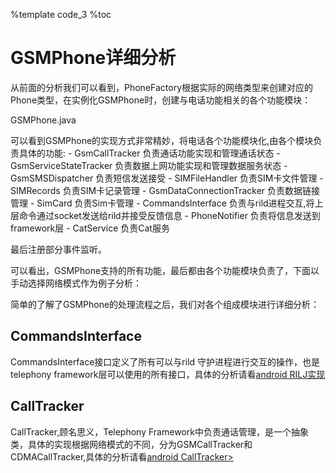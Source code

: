 %template code_3
%toc

= GSMPhone详细分析 =

从前面的分析我们可以看到，PhoneFactory根据实际的网络类型来创建对应的Phone类型，在实例化GSMPhone时，创建与电话功能相关的各个功能模块：

GSMPhone.java

{{{class="brush: java"
    public
    GSMPhone (Context context, CommandsInterface ci, PhoneNotifier notifier, boolean unitTestMode) {
        super(notifier, context, ci, unitTestMode);

        ......

        //设置Phone的类型为GSM
        mCM.setPhoneType(Phone.PHONE_TYPE_GSM);
        //创建电话相关的各个模块
        mCT = new GsmCallTracker(this);
        mSST = new GsmServiceStateTracker (this);
        mSMS = new GsmSMSDispatcher(this, mSmsStorageMonitor, mSmsUsageMonitor);
        mIccFileHandler = new SIMFileHandler(this);
        mIccRecords = new SIMRecords(this);
        mDataConnectionTracker = new GsmDataConnectionTracker (this);
        mIccCard = new SimCard(this);
        ......
        mStkService = CatService.getInstance(mCM, mIccRecords, mContext, mIccFileHandler, mIccCard);
        //注册事件响应
        mCM.registerForAvailable(this, EVENT_RADIO_AVAILABLE, null);
        mIccRecords.registerForRecordsLoaded(this, EVENT_SIM_RECORDS_LOADED, null);
        mCM.registerForOffOrNotAvailable(this, EVENT_RADIO_OFF_OR_NOT_AVAILABLE, null);
        mCM.registerForOn(this, EVENT_RADIO_ON, null);
        mCM.setOnUSSD(this, EVENT_USSD, null);
        mCM.setOnSuppServiceNotification(this, EVENT_SSN, null);
        mSST.registerForNetworkAttached(this, EVENT_REGISTERED_TO_NETWORK, null);

        ......
        //Change the system property
        SystemProperties.set(TelephonyProperties.CURRENT_ACTIVE_PHONE,
                new Integer(Phone.PHONE_TYPE_GSM).toString());
    }
}}}

可以看到GSMPhone的实现方式非常精妙，将电话各个功能模块化,由各个模块负责具体的功能:
- GsmCallTracker            负责通话功能实现和管理通话状态
- GsmServiceStateTracker    负责数据上网功能实现和管理数据服务状态
- GsmSMSDispatcher          负责短信发送接受
- SIMFileHandler            负责SIM卡文件管理
- SIMRecords                负责SIM卡记录管理
- GsmDataConnectionTracker  负责数据链接管理
- SimCard                   负责Sim卡管理 
- CommandsInterface         负责与rild进程交互,将上层命令通过socket发送给rild并接受反馈信息
- PhoneNotifier             负责将信息发送到framework层
- CatService                负责Cat服务

最后注册部分事件监听。

可以看出，GSMPhone支持的所有功能，最后都由各个功能模块负责了，下面以手动选择网络模式作为例子分析：
{{{class="brush: java"
    public void
    selectNetworkManually(OperatorInfo network,
            Message response) {
        //将参数重新封装为NetworkSelectiMessage对象
        NetworkSelectMessage nsm = new NetworkSelectMessage();
        nsm.message = response; //保存最初的请求Message
        nsm.operatorNumeric = network.getOperatorNumeric();
        nsm.operatorAlphaLong = network.getOperatorAlphaLong();

        
        //GSMPhone本身也是一个handler，这里创建了一个EVENT_SET_NETWORK_MANUAL_COMPLETE,将请求再次封装，再次封装的原因，下面会解释。
        Message msg = obtainMessage(EVENT_SET_NETWORK_MANUAL_COMPLETE, nsm);
        //将请求通过CommandsInterface对象发送出去
        mCM.setNetworkSelectionModeManual(network.getOperatorNumeric(), msg);
    }
    //GSMPhone自身对EVENT_SET_NETWORK_MANUAL_COMPLETE事件进行处理
    @Override
    public void handleMessage (Message msg) {
        AsyncResult ar;
        Message onComplete;

        switch (msg.what) {
            ......
            // handle the select network completion callbacks.
            case EVENT_SET_NETWORK_MANUAL_COMPLETE:
            case EVENT_SET_NETWORK_AUTOMATIC_COMPLETE:
                //具体的处理
                handleSetSelectNetwork((AsyncResult) msg.obj);
                break;

            ......
             default:
                 super.handleMessage(msg);
        }
    }
     
    private void handleSetSelectNetwork(AsyncResult ar) {
        // look for our wrapper within the asyncresult, skip the rest if it
        // is null.
        if (!(ar.userObj instanceof NetworkSelectMessage)) {
            if (LOCAL_DEBUG) Log.d(LOG_TAG, "unexpected result from user object.");
            return;
        }

        NetworkSelectMessage nsm = (NetworkSelectMessage) ar.userObj;

        // found the object, now we send off the message we had originally
        // attached to the request.
        if (nsm.message != null) {
            //将最初的Message发送出去
            AsyncResult.forMessage(nsm.message, ar.result, ar.exception);
            nsm.message.sendToTarget();
        }

        //这里我们会看到系统对该请求再次封装的原因：因为系统需要保存网络信息。如果对处理结果不感兴趣，也就无需多次封装了。
        // open the shared preferences editor, and write the value.
        // nsm.operatorNumeric is "" if we're in automatic.selection.
        SharedPreferences sp = PreferenceManager.getDefaultSharedPreferences(getContext());
        SharedPreferences.Editor editor = sp.edit();
        editor.putString(NETWORK_SELECTION_KEY, nsm.operatorNumeric);
        editor.putString(NETWORK_SELECTION_NAME_KEY, nsm.operatorAlphaLong);

        // commit and log the result.
        if (! editor.commit()) {
            Log.e(LOG_TAG, "failed to commit network selection preference");
        }

    }
}}}


简单的了解了GSMPhone的处理流程之后，我们对各个组成模块进行详细分析：

== CommandsInterface ==
CommandsInterface接口定义了所有可以与rild 守护进程进行交互的操作，也是telephony framework层可以使用的所有接口，具体的分析请看[[android_rilj|android RILJ实现]]

== CallTracker ==
CallTracker,顾名思义，Telephony Framework中负责通话管理，是一个抽象类，具体的实现根据网络模式的不同，分为GSMCallTracker和CDMACallTracker,具体的分析请看[[android_calltracker|android CallTracker>]]


